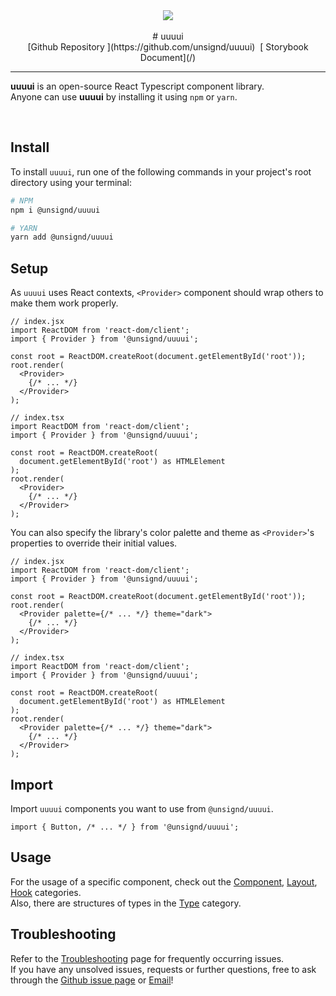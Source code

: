 
<Meta title="Introduction/Getting Started" />

<div align="center">
  <img src="src/assets/banner_light.png" />
  <br />
  <br />
  # uuuui<br />
  [Github Repository
  ](https://github.com/unsignd/uuuui)&nbsp;&nbsp;[
  Storybook Document](/)
  <hr />
</div>

**uuuui** is an open-source React Typescript component library.<br/>
Anyone can use **uuuui** by installing it using `npm` or `yarn`.

<br />

## Install

To install `uuuui`, run one of the following commands in your project's root directory using your terminal:

```bash
# NPM
npm i @unsignd/uuuui

# YARN
yarn add @unsignd/uuuui
```

## Setup

As `uuuui` uses React contexts, `<Provider>` component should wrap others to make them work properly.

```tsx
// index.jsx
import ReactDOM from 'react-dom/client';
import { Provider } from '@unsignd/uuuui';

const root = ReactDOM.createRoot(document.getElementById('root'));
root.render(
  <Provider>
    {/* ... */}
  </Provider>
);
```
```tsx
// index.tsx
import ReactDOM from 'react-dom/client';
import { Provider } from '@unsignd/uuuui';

const root = ReactDOM.createRoot(
  document.getElementById('root') as HTMLElement
);
root.render(
  <Provider>
    {/* ... */}
  </Provider>
);
```

You can also specify the library's color palette and theme as `<Provider>`'s properties to override their initial values.

```tsx
// index.jsx
import ReactDOM from 'react-dom/client';
import { Provider } from '@unsignd/uuuui';

const root = ReactDOM.createRoot(document.getElementById('root'));
root.render(
  <Provider palette={/* ... */} theme="dark">
    {/* ... */}
  </Provider>
);
```
```tsx
// index.tsx
import ReactDOM from 'react-dom/client';
import { Provider } from '@unsignd/uuuui';

const root = ReactDOM.createRoot(
  document.getElementById('root') as HTMLElement
);
root.render(
  <Provider palette={/* ... */} theme="dark">
    {/* ... */}
  </Provider>
);
```

## Import

Import `uuuui` components you want to use from `@unsignd/uuuui`.

```tsx
import { Button, /* ... */ } from '@unsignd/uuuui';
```

## Usage

For the usage of a specific component, check out the [Component](/docs/component-button-color--docs), [Layout](/docs/layout-modal-active--docs), [Hook](/docs/hook-usepalette-docs--docs) categories.<br />
Also, there are structures of types in the [Type](/docs/type-palettetype--docs) category.
<br />

## Troubleshooting

Refer to the [Troubleshooting](/docs/introduction-troubleshooting--docs) page for frequently occurring issues.<br />
If you have any unsolved issues, requests or further questions, free to ask through the [Github issue page](https://github.com/unsignd/uuuui/issues) or <a href="mailto:junsigndid@gmail.com">Email</a>!